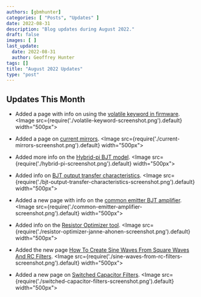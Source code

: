 ```yaml
---
authors: [gbmhunter]
categories: [ "Posts", "Updates" ]
date: 2022-08-31
description: "Blog updates during August 2022."
draft: false
images: [ ]
last_update:
  date: 2022-08-31
  author: Geoffrey Hunter
tags: []
title: "August 2022 Updates"
type: "post"
---
```


## Updates This Month

* Added a page with info on using the [volatile keyword in firmware](/programming/languages/c/embedded-systems-and-the-volatile-keyword/).
    <Image src={require('./volatile-keyword-screenshot.png').default} width="500px"></Image>

* Added a page on [current mirrors](/electronics/components/current-mirrors/).
    <Image src={require('./current-mirrors-screenshot.png').default} width="500px"></Image>

* Added more info on the [Hybrid-pi BJT model](/electronics/components/transistors/bipolar-junction-transistors-bjts/#hybrid-pi-transistor-model).
    <Image src={require('./hybrid-pi-screenshot.png').default} width="500px"></Image>

* Added info on [BJT output transfer characteristics](/electronics/components/transistors/bipolar-junction-transistors-bjts/#output-characteristics).
    <Image src={require('./bjt-output-transfer-characteristics-screenshot.png').default} width="500px"></Image>

* Added a new page with info on the [common emitter BJT amplifier](/electronics/circuit-design/bjt-common-emitter-amplifier/).
    <Image src={require('./common-emitter-amplifier-screenshot.png').default} width="500px"></Image>

* Added info on the [Resistor Optimizer tool](/electronics/components/resistors/#resistor-optimizer-tool).
    <Image src={require('./resistor-optimizer-janne-ahonen-screenshot.png').default} width="500px"></Image>

* Added the new page [How To Create Sine Waves From Square Waves And RC Filters](/electronics/circuit-design/how-to-create-sine-waves-from-square-waves-and-rc-filters/).
    <Image src={require('./sine-waves-from-rc-filters-screenshot.png').default} width="500px"></Image>

* Added a new page on [Switched Capacitor Filters](/electronics/components/switched-capacitor-filters/).
    <Image src={require('./switched-capacitor-filters-screenshot.png').default} width="500px"></Image>
